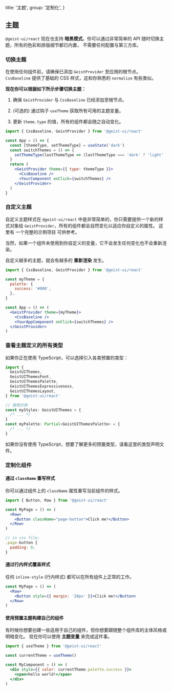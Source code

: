 
  title: '主题',
  group: '定制化',
}

## 主题

`@geist-ui/react` 现在也支持 **暗黑模式**。你可以通过非常简单的 API 随时切换主题，所有的色彩和排版细节都已内置，
不需要任何配置与第三方库。

<Spacer y={2} />

### 切换主题

<Note>
  在使用任何组件前，请确保已添加 <Code>GeistProvider</Code> 至应用的根节点。
</Note>
<Spacer y={0.5} />
<Note type="success">
  <Code>CssBaseline</Code> 提供了基础的 CSS 样式，这和你熟悉的 <Code>normalize</Code> 有些类似。
</Note>
<Spacer y={1} />

**现在你可以根据如下所示步骤切换主题：**

1. 确保 `GeistProvider` 与 `CssBaseline` 已经添加至根节点。

2. (可选的) 通过钩子 `useTheme` 获取所有可用的主题变量。

3. 更新 `theme.type` 的值，所有的组件都会随之自动变化。

```jsx
import { CssBaseline, GeistProvider } from '@geist-ui/react'

const App = () => {
  const [themeType, setThemeType] = useState('dark')
  const switchThemes = () => {
    setThemeType(lastThemeType => (lastThemeType === 'dark' ? 'light' : 'dark'))
  }
  return (
    <GeistProvider theme={{ type: themeType }}>
      <CssBaseline />
      <YourComponent onClick={switchThemes} />
    </GeistProvider>
  )
}
```

<Spacer y={3} />

### 自定义主题

自定义主题样式在 `@geist-ui/react` 中是非常简单的，你只需要提供一个新的样式对象给 `GeistProvider`，所有的组件都会自然变化以适应你自定义的属性。
这里有 <Link target="_blank" color href="https://github.com/geist-org/react/tree/master/examples/custom-themes">一个完整的示例项目</Link> 可供参考。

当然，如果一个组件未使用到你自定义的变量，它不会发生任何变化也不会重新渲染。

<Spacer y={1} />
<Note type="warning">
  自定义越多的主题，就会有越多的 <b>重新渲染</b> 发生。
</Note>

```jsx
import { CssBaseline, GeistProvider } from '@geist-ui/react'

const myTheme = {
  palette: {
    success: '#000',
  },
}

const App = () => (
  <GeistProvider theme={myTheme}>
    <CssBaseline />
    <YourAppComponent onClick={switchThemes} />
  </GeistProvider>
)
```

<Spacer y={3} />

### 查看主题定义的所有类型

如果你正在使用 TypeScript，可以选择引入各类预置的类型：

```ts
import {
  GeistUIThemes,
  GeistUIThemesFont,
  GeistUIThemesPalette,
  GeistUIThemesExpressiveness,
  GeistUIThemesLayout,
} from '@geist-ui/react'

// 使用示例
const myStyles: GeistUIThemes = {
  /* ... */
}
const myPalette: Partial<GeistUIThemesPalette> = {
  /* ... */
}
```

如果你没有使用 TypeScript，想要了解更多的预置类型，请看<Link color target="_blank" href="https://github.com/geist-org/react/blob/master/components/styles/themes/index.ts">这里的类型声明文件</Link>。

<Spacer y={3} />

### 定制化组件

#### 通过 `className` 重写样式

你可以通过组件上的 `className` 属性重写当前组件的样式。

```jsx
import { Button, Row } from '@geist-ui/react'

const MyPage = () => (
  <Row>
    <Button className="page-button">Click me!</Button>
  </Row>
)

// in css file:
.page-button {
  padding: 0;
}
```

<Spacer y={2} />

#### 通过行内样式覆盖样式

任何 `inline-style` (行内样式) 都可以在所有组件上正常的工作。

```jsx
const MyPage = () => (
  <Row>
    <Button style={{ margin: '20px' }}>Click me!</Button>
  </Row>
)
```

<Spacer y={2} />

#### 使用预置主题构建自己的组件

有时候你想要创建一些适用于自己的组件，但你想要跟随整个组件库的主体风格或明暗变化。
现在你可以使用 **主题变量** 来完成这件事。

```jsx
import { useTheme } from '@geist-ui/react'

const currentTheme = useTheme()

const MyComponent = () => (
  <div style={{ color: currentTheme.palette.success }}>
    <span>hello world!</span>
  </div>
)
```


